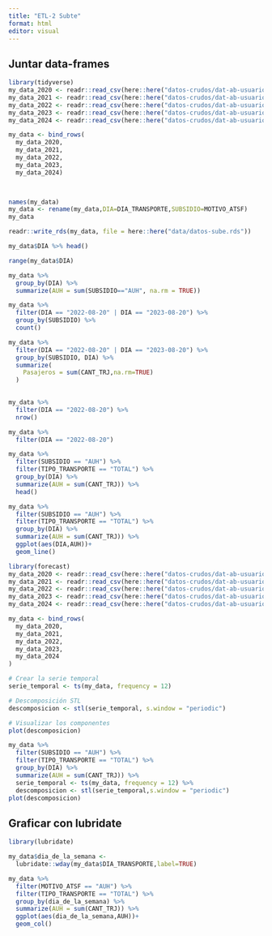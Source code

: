 ```yaml
---
title: "ETL-2 Subte"
format: html
editor: visual
---
```


## Juntar data-frames

```r
library(tidyverse)
my_data_2020 <- readr::read_csv(here::here("datos-crudos/dat-ab-usuarios-2020.csv"))
my_data_2021 <- readr::read_csv(here::here("datos-crudos/dat-ab-usuarios-2021.csv"))
my_data_2022 <- readr::read_csv(here::here("datos-crudos/dat-ab-usuarios-2022.csv"))
my_data_2023 <- readr::read_csv(here::here("datos-crudos/dat-ab-usuarios-2023.csv"))
my_data_2024 <- readr::read_csv(here::here("datos-crudos/dat-ab-usuarios-2024.csv"))

```

```r
my_data <- bind_rows(
  my_data_2020,
  my_data_2021,
  my_data_2022,
  my_data_2023,
  my_data_2024)

  

```

```r
names(my_data)
my_data <- rename(my_data,DIA=DIA_TRANSPORTE,SUBSIDIO=MOTIVO_ATSF)
my_data
```

```r
readr::write_rds(my_data, file = here::here("data/datos-sube.rds"))


```

```r
my_data$DIA %>% head()
```

```r
range(my_data$DIA)
```

```r
my_data %>% 
  group_by(DIA) %>% 
  summarize(AUH = sum(SUBSIDIO=="AUH", na.rm = TRUE))
```

```r
my_data %>% 
  filter(DIA == "2022-08-20" | DIA == "2023-08-20") %>% 
  group_by(SUBSIDIO) %>% 
  count()
```
```r

my_data %>% 
  filter(DIA == "2022-08-20" | DIA == "2023-08-20") %>% 
  group_by(SUBSIDIO, DIA) %>% 
  summarize(
    Pasajeros = sum(CANT_TRJ,na.rm=TRUE)
  )
  
```



```r
my_data %>% 
  filter(DIA == "2022-08-20") %>% 
  nrow()
```

```r
my_data %>% 
  filter(DIA == "2022-08-20") 
```

```r
my_data %>% 
  filter(SUBSIDIO == "AUH") %>% 
  filter(TIPO_TRANSPORTE == "TOTAL") %>% 
  group_by(DIA) %>% 
  summarize(AUH = sum(CANT_TRJ)) %>% 
  head()
```

```r
my_data %>% 
  filter(SUBSIDIO == "AUH") %>% 
  filter(TIPO_TRANSPORTE == "TOTAL") %>% 
  group_by(DIA) %>% 
  summarize(AUH = sum(CANT_TRJ)) %>% 
  ggplot(aes(DIA,AUH))+
  geom_line()
```

```r
library(forecast)
my_data_2020 <- readr::read_csv(here::here("datos-crudos/dat-ab-usuarios-2020.csv"))
my_data_2021 <- readr::read_csv(here::here("datos-crudos/dat-ab-usuarios-2021.csv"))
my_data_2022 <- readr::read_csv(here::here("datos-crudos/dat-ab-usuarios-2022.csv"))
my_data_2023 <- readr::read_csv(here::here("datos-crudos/dat-ab-usuarios-2023.csv"))
my_data_2024 <- readr::read_csv(here::here("datos-crudos/dat-ab-usuarios-2024.csv"))

```

```r
my_data <- bind_rows(
  my_data_2020,
  my_data_2021,
  my_data_2022,
  my_data_2023,
  my_data_2024
)

```

```r






# Crear la serie temporal
serie_temporal <- ts(my_data, frequency = 12)

# Descomposición STL
descomposicion <- stl(serie_temporal, s.window = "periodic")

# Visualizar los componentes
plot(descomposicion)

```

```r
my_data %>% 
  filter(SUBSIDIO == "AUH") %>% 
  filter(TIPO_TRANSPORTE == "TOTAL") %>% 
  group_by(DIA) %>% 
  summarize(AUH = sum(CANT_TRJ)) %>% 
  serie_temporal <- ts(my_data, frequency = 12) %>%
  descomposicion <- stl(serie_temporal,s.window = "periodic")
plot(descomposicion)
```

## Graficar con lubridate

```r

library(lubridate)

my_data$dia_de_la_semana <- 
  lubridate::wday(my_data$DIA_TRANSPORTE,label=TRUE)
```

```r

my_data %>% 
  filter(MOTIVO_ATSF == "AUH") %>% 
  filter(TIPO_TRANSPORTE == "TOTAL") %>% 
  group_by(dia_de_la_semana) %>% 
  summarize(AUH = sum(CANT_TRJ)) %>% 
  ggplot(aes(dia_de_la_semana,AUH))+
  geom_col()


```
